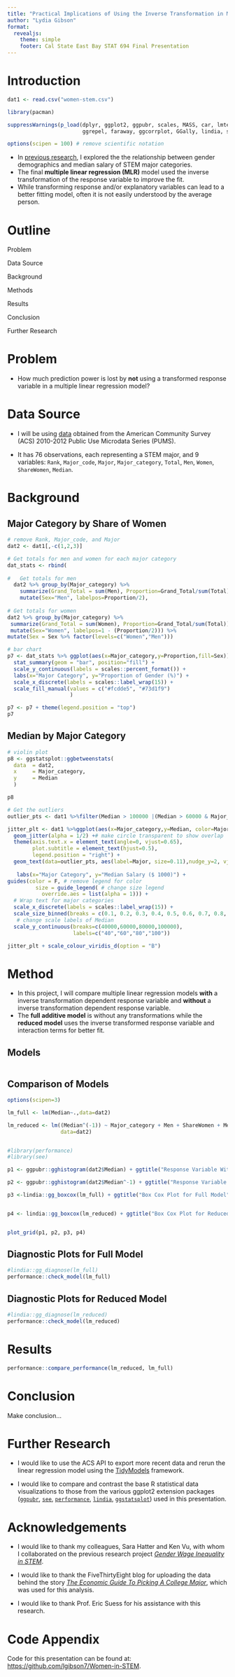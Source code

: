 ```yaml
---
title: "Practical Implications of Using the Inverse Transformation in MLR"
author: "Lydia Gibson"
format: 
  revealjs:
    theme: simple
    footer: Cal State East Bay STAT 694 Final Presentation
---
```


# Introduction

```r
dat1 <- read.csv("women-stem.csv")

library(pacman)

suppressWarnings(p_load(dplyr, ggplot2, ggpubr, scales, MASS, car, lmtest, 
                        ggrepel, faraway, ggcorrplot, GGally, lindia, see, performance, ggstatsplot, rstantools, PMCMRplus, cowplot))

options(scipen = 100) # remove scientific notation
```

- In [previous research](https://github.com/lgibson7/Gender-Wage-Inequality-in-STEM), I explored the the relationship between gender demographics and median salary of STEM major categories. 
- The final **multiple linear regression (MLR)** model used the inverse transformation of the response variable to improve the fit.
- While transforming response and/or explanatory variables can lead to a better fitting model, often it is not easily understood by the average person. 

# Outline

Problem

Data Source

Background

Methods

Results

Conclusion

Further Research

# Problem

- How much prediction power is lost by **not** using a transformed response variable in a multiple linear regression model?

# Data Source

- I will be using [data](https://github.com/fivethirtyeight/data/blob/master/college-majors/women-stem.csv) obtained from the American Community Survey (ACS) 2010-2012 Public Use Microdata Series (PUMS). 

- It has 76 observations, each representing a STEM major, and 9 variables: `Rank`, `Major_code`, `Major`, `Major_category`, `Total`, `Men`, `Women`, `ShareWomen`, `Median`. 


# Background

## Major Category by Share of Women

```r

# remove Rank, Major_code, and Major
dat2 <- dat1[,-c(1,2,3)] 

# Get totals for men and women for each major category
dat_stats <- rbind(
  
#   Get totals for men
  dat2 %>% group_by(Major_category) %>%
    summarize(Grand_Total = sum(Men), Proportion=Grand_Total/sum(Total)) %>%
    mutate(Sex="Men", labelpos=Proportion/2),
  
# Get totals for women
dat2 %>% group_by(Major_category) %>%
 summarize(Grand_Total = sum(Women), Proportion=Grand_Total/sum(Total)) %>%
 mutate(Sex="Women", labelpos=1 - (Proportion/2))) %>% 
mutate(Sex = Sex %>% factor(levels=c("Women","Men")))

# bar chart
p7 <- dat_stats %>% ggplot(aes(x=Major_category,y=Proportion,fill=Sex)) +
  stat_summary(geom = "bar", position="fill") +
  scale_y_continuous(labels = scales::percent_format()) + 
  labs(x="Major Category", y="Proportion of Gender (%)") +
  scale_x_discrete(labels = scales::label_wrap(15)) +
  scale_fill_manual(values = c("#fcdde5", "#73d1f9") 
                    )

p7 <- p7 + theme(legend.position = "top")
p7


```

## Median by Major Category

```r
# violin plot
p8 <- ggstatsplot::ggbetweenstats(
  data  = dat2,
  x     = Major_category,
  y     = Median
  )

p8
```




```r

# Get the outliers
outlier_pts <- dat1 %>%filter(Median > 100000 |(Median > 60000 & Major_category == "Physical Sciences"))

jitter_plt <- dat1 %>%ggplot(aes(x=Major_category,y=Median, color=Major_category, size=ShareWomen)) +
  geom_jitter(alpha = 1/2) +# make circle transparent to show overlap
  theme(axis.text.x = element_text(angle=0, vjust=0.65),
        plot.subtitle = element_text(hjust=0.5),
        legend.position = "right") +
  geom_text(data=outlier_pts, aes(label=Major, size=0.11),nudge_y=2, vjust=-1.6, hjust=0.7, color = "black") + # label outliers
  
   labs(x="Major Category", y="Median Salary ($ 1000)") +
guides(color = F, # remove legend for color
         size = guide_legend( # change size legend
           override.aes = list(alpha = 1))) +
  # Wrap text for major categories
  scale_x_discrete(labels = scales::label_wrap(15)) +
  scale_size_binned(breaks = c(0.1, 0.2, 0.3, 0.4, 0.5, 0.6, 0.7, 0.8, 0.9, 1.0)) +
   # change scale labels of Median
  scale_y_continuous(breaks=c(40000,60000,80000,100000),
                     labels=c("40","60","80","100")) 

jitter_plt + scale_colour_viridis_d(option = "B")

```


# Method

- In this project, I will compare multiple linear regression models **with** a inverse transformation dependent response variable and **without** a inverse transformation dependent response variable.
- The **full additive model** is without any transformations while the **reduced model** uses the inverse transformed response variable and interaction terms for better fit.

## Models

```r

```


## Comparison of Models


```r
options(scipen=3)

lm_full <- lm(Median~.,data=dat2)

lm_reduced <- lm((Median^(-1)) ~ Major_category + Men + ShareWomen + Men*ShareWomen,
                 data=dat2)


#library(performance)
#library(see)

p1 <- ggpubr::gghistogram(dat2$Median) + ggtitle("Response Variable Without Transformation")

p2 <- ggpubr::gghistogram(dat2$Median^-1) + ggtitle("Response Variable With Transformation")

p3 <-lindia::gg_boxcox(lm_full) + ggtitle("Box Cox Plot for Full Model")


p4 <- lindia::gg_boxcox(lm_reduced) + ggtitle("Box Cox Plot for Reduced Model")


plot_grid(p1, p2, p3, p4)
```




## Diagnostic Plots for Full Model

```r
#lindia::gg_diagnose(lm_full)
performance::check_model(lm_full)
```

## Diagnostic Plots for Reduced Model

```r
#lindia::gg_diagnose(lm_reduced)
performance::check_model(lm_reduced)
```



# Results

```r
performance::compare_performance(lm_reduced, lm_full)
```



# Conclusion

 Make conclusion... 

# Further Research

-   I would like to use the ACS API to export more recent data and rerun the linear regression model using the [TidyModels](https://github.com/tidymodels) framework.

-   I would like to compare and contrast the base R statistical data visualizations to those from the various ggplot2 extension packages ([`ggpubr`](https://github.com/kassambara/ggpubr), [`see`](https://github.com/easystats/see), [`performance`](https://github.com/easystats/performance), [`lindia`](https://github.com/yeukyul/lindia), [`ggstatsplot`](https://github.com/IndrajeetPatil/ggstatsplot)) used in this presentation.

# Acknowledgements

- I would like to thank my colleagues, Sara Hatter and Ken Vu, with whom I collaborated on the previous research project [*Gender Wage Inequality in STEM*](https://github.com/lgibson7/Gender-Wage-Inequality-in-STEM).

- I would like to thank the FiveThirtyEight blog for uploading the data behind the story [*The Economic Guide To Picking A College Major*](https://fivethirtyeight.com/features/the-economic-guide-to-picking-a-college-major/), which was used for this analysis.

- I would like to thank Prof. Eric Suess for his assistance with this research.

# Code Appendix

Code for this presentation can be found at: <https://github.com/lgibson7/Women-in-STEM>.

